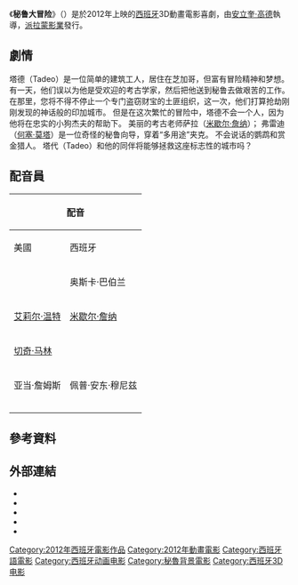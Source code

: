 {{noteTA
|G1=Movie
|1=zh-cn: 秘鲁大冒险;zh-tw: 泰德瓊斯：法櫃天兵}}
{{Infobox film
| name        = 秘鲁大冒险
| original_name = {{lang|en|''Las aventuras de Tadeo Jones''}}
| director    = {{link-en|安立奎·高德|Enrique Gato}}
| producer    = [[阿尔瓦罗·奥古斯丁|阿尔瓦罗·奥古斯丁]]<br>[[吉斯兰·巴鲁瓦|吉斯兰·巴鲁瓦]]<br>[[尼古拉斯·麦吉|尼古拉斯·麦吉]]<br>[[埃泽奎尔·涅托|埃泽奎尔·涅托]]<br>[[埃德蒙·罗奇|埃德蒙·罗奇]]<br>塞萨尔·瓦加斯
| screenplay  = [[哈维尔·巴雷拉|哈维尔·巴雷拉]]<br>[[戈尔卡·马加隆|戈尔卡·马加隆]]<br>[[伊格纳西奥·德·道德|伊格纳西奥·德·道德]]<br>[[乔迪·加索|乔迪·加索]]<br>{{link-en|尼尔·兰道|Neil Landau}}
| story       = 安立奎·高德
| music       = {{link-en|扎卡里亚斯·M·德拉热瓦|Zacarías M. de la Riva}}
| editing     = 亚历山大·亚当斯
| distributor = [[派拉蒙影業|派拉蒙影業]]<ref name=AMFindsTerritories>{{cite news|last1=Zahed|first1=Ramin|title=Spain’s ‘Tad the Lost Explorer’ Finds New Territories|url=http://www.animationmagazine.net/features/spains-tad-the-lost-explorer-finds-new-territories/|accessdate=2020年10月10日|work=Animation Magazine|date=3 September 2012|archive-date=2021年1月27日|archive-url=https://web.archive.org/web/20210127141902/https://www.animationmagazine.net/features/spains-tad-the-lost-explorer-finds-new-territories/|dead-url=no}}</ref>
| released    = {{Film date|df=yes|2012|06|05|[[安錫國際動畫影展|AIAFF]]|2012|8|31|西班牙|ref1=<ref>{{cite web|title=Annecy 2012 Press Kit|url=http://www.annecy.org/resources/download.php?id=6613|publisher=Annecy|accessdate=2020年10月10日|page=10|archive-date=2020年10月17日|archive-url=https://web.archive.org/web/20201017050150/https://www.annecy.org/resources/download.php?id=6613|dead-url=no}}</ref>|ref2=<ref name=CETopsBox>{{cite web|last1=Ríos Pérez|first1=Sergio|title=Tadeo Jones tops Spanish box office|url=http://www.cineuropa.org/nw.aspx?t=newsdetail&l=en&did=227120|publisher=Cineuropa|accessdate=2020年10月10日|date=4 October 2012|archive-date=2018年1月7日|archive-url=https://web.archive.org/web/20180107174928/http://www.cineuropa.org/nw.aspx?t=newsdetail&l=en&did=227120|dead-url=no}}</ref>}}
| runtime     = 92分鐘
| country     = {{ESP}}
| language    = [[西班牙文|西班牙文]]<br>[[英語|英語]]
| budget      = 8億欧元
| gross       = 45億欧元 ($6080億欧元)<ref name=THRTwoSpanish>{{cite news|last1=Jones|first1=Benjamin|title=Paramount to Distribute Two Spanish Animation Films|url=https://www.hollywoodreporter.com/news/paramount-distribute-two-spanish-animation-719944|accessdate=2020年10月10日|work=The Hollywood Reporter|date=2014年7月21日|archive-date=2021年1月11日|archive-url=https://web.archive.org/web/20210111055445/https://www.hollywoodreporter.com/news/paramount-distribute-two-spanish-animation-719944|dead-url=no}}</ref>
| tw_name  = 泰德瓊斯：法櫃天兵
}}
《'''秘鲁大冒险'''》（{{lang-es|''Las aventuras de Tadeo Jones''}}）是於2012年上映的[[西班牙|西班牙]]3D動畫電影喜劇，由[[安立奎·高德|安立奎·高德]]執導，[[派拉蒙影業|派拉蒙影業]]發行。

== 劇情 ==
塔德（Tadeo）是一位简单的建筑工人，居住在芝加哥，但富有冒险精神和梦想。 有一天，他们误以为他是受欢迎的考古学家，然后把他送到秘鲁去做艰苦的工作。 在那里，您将不得不停止一个专门盗窃财宝的土匪组织，这一次，他们打算抢劫刚刚发现的神话般的印加城市。 但是在这次繁忙的冒险中，塔德不会一个人，因为他将在忠实的小狗杰夫的帮助下。 美丽的考古老师萨拉（[[米歇尔·詹纳|米歇尔·詹纳]]）； 弗雷迪（[[何塞·莫塔_(喜剧演员)|何塞·莫塔]]）是一位奇怪的秘鲁向导，穿着“多用途”夹克。 不会说话的鹦鹉和赏金猎人。 塔代（Tadeo）和他的同伴将能够拯救这座标志性的城市吗？

== 配音員 ==
{| class="wikitable"
! colspan="3" |配音
!rowspan=2|角色
|-
!美國
!西班牙
!中国
|-
|{{link-en|凱瑞·莎勒|Kerry Shale}}||奥斯卡·巴伯兰||[[赵岭|赵岭]]||塔德·斯通 
|-
|[[艾莉尔·温特|艾莉尔·温特]]
|[[米歇尔·詹纳|米歇尔·詹纳]]
|[[李世荣|李世荣]]
|萨拉·拉夫罗夫
|-
|[[切奇·马林|切奇·马林]]
|{{link-en|何塞·莫塔 (喜剧演员)|José Mota (comedian)}}
|[[郭政建|郭政建]]
|弗莱迪
|-
|亚当·詹姆斯
|佩普·安东·穆尼兹
|[[范哲琛|范哲琛]]
|麦克斯·莫顿
|-
|{{link-en|布鲁斯·麦金农|Bruce Mackinnon}}
|{{link-es|路易斯·波萨达|Luis Posada (actor)}}
|[[李扬|李扬]]
|木乃伊
|-
|{{link-en|麦克·麦当劳|Mac McDonald}}
|{{link-es|卡尔斯·坎特|Carles Canut}}
|[[李智伟|李智伟]]
|亨伯特教授
|-
|}

== 參考資料 ==
{{reflist|2}}

== 外部連結 ==
* {{IMDb title|1764625}}
* {{mojo title|1764625}}
* {{Rotten Tomatoes|tad_the_lost_explorer}}
* {{amg movie|567864}}
* {{Douban|10746436}}

[[Category:2012年西班牙電影作品|Category:2012年西班牙電影作品]]
[[Category:2012年動畫電影|Category:2012年動畫電影]]
[[Category:西班牙語電影|Category:西班牙語電影]]
[[Category:西班牙动画电影|Category:西班牙动画电影]]
[[Category:秘魯背景電影|Category:秘魯背景電影]]
[[Category:西班牙3D电影|Category:西班牙3D电影]]